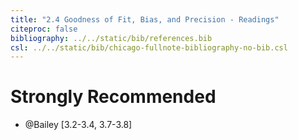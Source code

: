 ```yaml
---
title: "2.4 Goodness of Fit, Bias, and Precision - Readings"
citeproc: false
bibliography: ../../static/bib/references.bib
csl: ../../static/bib/chicago-fullnote-bibliography-no-bib.csl
---
```


# Strongly Recommended

- <i class="fas fa-book"></i> @Bailey[3.2-3.4, 3.7-3.8]
